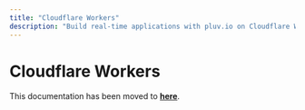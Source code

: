 ```yaml
---
title: "Cloudflare Workers"
description: "Build real-time applications with pluv.io on Cloudflare Workers"
---
```


# Cloudflare Workers

This documentation has been moved to [**here**](https://pluv.io/docs/platform-cloudflare/hosting-on-cloudflare-workers).
